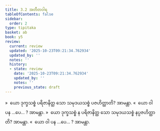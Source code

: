 ```yaml
---
title: 3.2 အတီတဝါရ
tableOfContents: false
sidebar:
  order: 2
type: tipitaka
basket: ab
book: y5
review:
  current: review
  updated: '2025-10-23T09:21:34.762934'
  updated_by: ''
  notes: ''
  history:
  - state: review
    date: '2025-10-23T09:21:34.762934'
    updated_by: ''
    notes: ''
    previous_state: draft
---
```



<ReviewStatus review={frontmatter.review} showDetails={true} />

<HypothesisAnnotation frontmatter={frontmatter} />

<DynamicBreadcrumb />

<Division number="166" book="y5" e="ch" v="33" p="264">

<Paragraph number="797" book="y5">
»  ယော ဒုက္ခသစ္စံ ပရိဇာနိတ္ထ သော သမုဒယသစ္စံ ပဇဟိတ္ထာတိ? အာမန္တာ.
</Paragraph>

<Paragraph number="798" book="y5">
«  ယော ဝါ ပန …ပေ… ? အာမန္တာ.
</Paragraph>

<Paragraph number="799" book="y5">
»  ယော ဒုက္ခသစ္စံ န ပရိဇာနိတ္ထ သော သမုဒယသစ္စံ နပ္ပဇဟိတ္ထာတိ? အာမန္တာ.
</Paragraph>

<Paragraph number="800" book="y5">
«  ယော ဝါ ပန …ပေ… ? အာမန္တာ.
</Paragraph>
</Division>